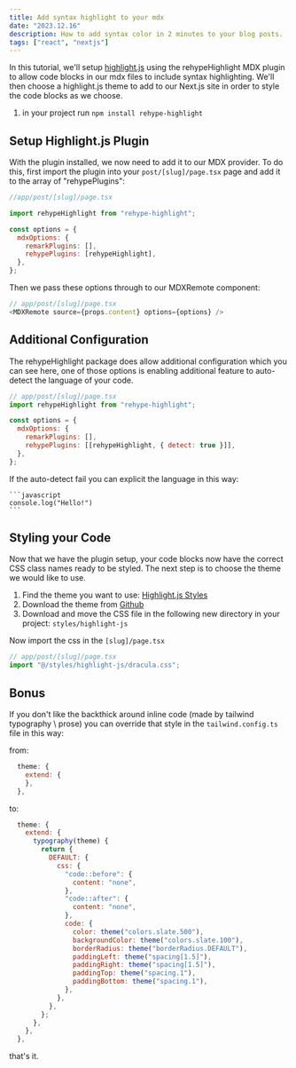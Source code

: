 ```yaml
---
title: Add syntax highlight to your mdx
date: "2023.12.16"
description: How to add syntax color in 2 minutes to your blog posts.
tags: ["react", "nextjs"]
---
```


In this tutorial, we'll setup [highlight.js](https://github.com/rehypejs/rehype-highlight) using the rehypeHighlight MDX plugin to allow code blocks in our mdx files to include syntax highlighting. We'll then choose a highlight.js theme to add to our Next.js site in order to style the code blocks as we choose.

1. in your project run `npm install rehype-highlight`

## Setup Highlight.js Plugin

With the plugin installed, we now need to add it to our MDX provider. To do this, first import the plugin into your `post/[slug]/page.tsx` page and add it to the array of "rehypePlugins":

```javascript
//app/post/[slug]/page.tsx

import rehypeHighlight from "rehype-highlight";

const options = {
  mdxOptions: {
    remarkPlugins: [],
    rehypePlugins: [rehypeHighlight],
  },
};
```

Then we pass these options through to our MDXRemote component:

```javascript
// app/post/[slug]/page.tsx
<MDXRemote source={props.content} options={options} />
```

## Additional Configuration

The rehypeHighlight package does allow additional configuration which you can see here, one of those options is enabling additional feature to auto-detect the language of your code.

```javascript
// app/post/[slug]/page.tsx
import rehypeHighlight from "rehype-highlight";

const options = {
  mdxOptions: {
    remarkPlugins: [],
    rehypePlugins: [[rehypeHighlight, { detect: true }]],
  },
};
```

If the auto-detect fail you can explicit the language in this way:

````
```javascript
console.log("Hello!")
```
````

## Styling your Code

Now that we have the plugin setup, your code blocks now have the correct CSS class names ready to be styled. The next step is to choose the theme we would like to use.

1. Find the theme you want to use: [Highlight.js Styles](https://highlightjs.org/demo)
2. Download the theme from [Github](https://github.com/highlightjs/highlight.js/tree/main/src/styles)
3. Download and move the CSS file in the following new directory in your project: `styles/highlight-js`

Now import the css in the `[slug]/page.tsx`

```javascript
// app/post/[slug]/page.tsx
import "@/styles/highlight-js/dracula.css";
```

## Bonus

If you don't like the backthick around inline code (made by tailwind typography \ prose) you can override that style in the `tailwind.config.ts` file in this way:

from:

```javascript
  theme: {
    extend: {
    },
  },
```

to:

```javascript
  theme: {
    extend: {
      typography(theme) {
        return {
          DEFAULT: {
            css: {
              "code::before": {
                content: "none",
              },
              "code::after": {
                content: "none",
              },
              code: {
                color: theme("colors.slate.500"),
                backgroundColor: theme("colors.slate.100"),
                borderRadius: theme("borderRadius.DEFAULT"),
                paddingLeft: theme("spacing[1.5]"),
                paddingRight: theme("spacing[1.5]"),
                paddingTop: theme("spacing.1"),
                paddingBottom: theme("spacing.1"),
              },
            },
          },
        };
      },
    },
  },
```

that's it.
